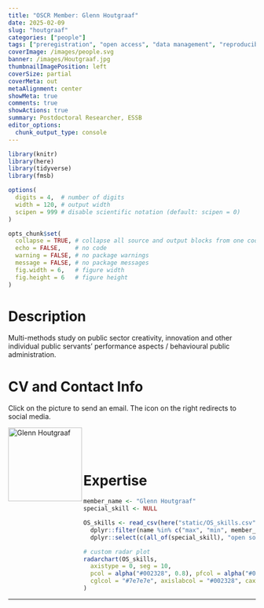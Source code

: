 ```yaml
---
title: "OSCR Member: Glenn Houtgraaf"
date: 2025-02-09
slug: "houtgraaf"
categories: ["people"]
tags: ["preregistration", "open access", "data management", "reproducible analysis", "school-essb"] # top 3 categories + unique + school
coverImage: /images/people.svg
banner: /images/Houtgraaf.jpg
thumbnailImagePosition: left
coverSize: partial
coverMeta: out
metaAlignment: center
showMeta: true
comments: true
showActions: true
summary: Postdoctoral Researcher, ESSB
editor_options: 
  chunk_output_type: console
---
```


```r

library(knitr)
library(here)
library(tidyverse)
library(fmsb)

options(
  digits = 4,  # number of digits
  width = 120, # output width
  scipen = 999 # disable scientific notation (default: scipen = 0)
)

opts_chunk$set(
  collapse = TRUE, # collapse all source and output blocks from one code chunk into a single block
  echo = FALSE,    # no code
  warning = FALSE, # no package warnings
  message = FALSE, # no package messages
  fig.width = 6,   # figure width
  fig.height = 6   # figure height
)

```

# Description

Multi-methods study on public sector creativity, innovation and other individual public servants' performance aspects / behavioural public administration.

# CV and Contact Info

Click on the picture to send an email. The icon on the right redirects to social media.

<!-- EMAIL -->
<p>
  <a href="mailto:houtgraaf@essb.eur.nl">
  <img border="0" alt="Glenn Houtgraaf" src="/images/Houtgraaf.jpg" width="150" height="150" align="left">
  </a>
</p>

<!-- LINKEDIN -->
<p align="center">
  <a href="https://www.linkedin.com/in/dr-glenn-houtgraaf-929791133/" class="fa fa-file fa-2x" style="color:#00B969;">
  </a>
</p>

<BR><BR><BR>

# Expertise

```r

member_name <- "Glenn Houtgraaf"
special_skill <- NULL

OS_skills <- read_csv(here("static/OS_skills.csv")) %>%
  dplyr::filter(name %in% c("max", "min", member_name)) %>%
  dplyr::select(c(all_of(special_skill), "open source software", "open access", "data sharing", "reproducible analysis", "data management", "preregistration"))

# custom radar plot
radarchart(OS_skills,
  axistype = 0, seg = 10,
  pcol = alpha("#002328", 0.8), pfcol = alpha("#00B969", 0.6), plwd = 4, centerzero = TRUE, # polygon
  cglcol = "#7e7e7e", axislabcol = "#002328", caxislabels = seq(0, 10, 2), cglwd = 0.8 # grid
)

```

***


